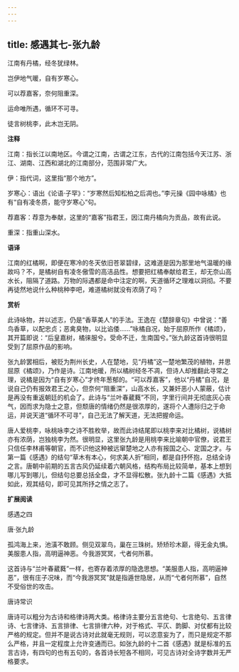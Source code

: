 ```yaml
---
---
---
```

title: 感遇其七-张九龄
---

江南有丹橘，经冬犹绿林。

岂伊地气暖，自有岁寒心。

可以荐嘉客，奈何阻重深。

运命唯所遇，循环不可寻。

徒言树桃李，此木岂无阴。

**注释**

江南：指长江以南地区。今谓之江南，古谓之江东，古代的江南包括今天江苏、浙江、湖南、江西和湖北的江南部分，范围非常广大。

伊：指代词，这里指“那个地方”。

岁寒心：语出《论语·子罕》：“岁寒然后知松柏之后凋也。”李元操《园中咏橘》也有“自有凌冬质，能守岁寒心”句。

荐嘉客：荐意为奉献，这里的“嘉客”指君王，因江南丹橘向为贡品，故有此说。

重深：指重山深水。

**语译**

江南的红橘啊，即便在寒冷的冬天依旧苍翠碧绿，这难道是因为那里地气温暖的缘故吗？不，是橘树自有凌冬傲雪的高洁品性。想要把红橘奉献给君王，却无奈山高水长，阻隔了道路。万物的际遇都是命中注定的啊，天道循环之理难以洞彻。不要再徒然地说什么种桃种李吧，难道橘树就没有浓荫了吗？

**赏析**

此诗咏物，并以述志，仍是“香草美人”的手法。王逸在《楚辞章句》中曾说：“善鸟香草，以配忠贞；恶禽臭物，以比谄倭……”咏橘自况，始于屈原所作《橘颂》，其开篇即说：“后皇嘉树，橘徕服兮。受命不迁，生南国兮。”张九龄这首诗很明显受到了屈原作品的影响。

张九龄罢相后，被贬为荆州长史，人在楚地，见“丹橘”这一楚地繁茂的植物，并思屈原《橘颂》，乃作是诗。江南地暖，所以橘树经冬不凋，但诗人却推翻此寻常之理，说橘是因为“自有岁寒心”才终年葱郁的。“可以荐嘉客”，他以“丹橘”自况，是说自己仍有报效君王之心，但奈何“阻重深”，山高水长，又兼奸恶小人蒙蔽，估计是再没有重返朝廷的机会了。此诗与“兰叶春葳蕤”不同，字里行间并无彻底灰心丧气，因而求为隐士之意，但颓唐的情绪仍然是很浓厚的，遂将个人遭际归之于命运，并说天道“循环不可寻”，自己无法了解天道，无法把握命运。

唐人爱桃李，咏桃咏李之诗不胜枚举，故而此诗结尾即以桃李来对比橘树，说橘树亦有浓荫，岂独桃李为然。很明显，这里张九龄是用桃李来比喻朝中官僚，说君王只信任李林甫等朝官，而不识他这种被远窜楚地之人亦有报国之心、定国之才。与第一篇《感遇》的结句“草木有本心，何求美人折”相同，都是自抒怀抱，总结全诗之言。唐朝中前期的五言古风仍延续着六朝风格，结构布局比较简单，基本上想到哪儿写到哪儿，但结句总要总括全盘，才不显得松散。张九龄十二篇《感遇》大抵如此，观其结句，即可见其所抒之情之志了。

**扩展阅读**

感遇之四

唐·张九龄

孤鸿海上来，池潢不敢顾。侧见双翠鸟，巢在三珠树。矫矫珍木巅，得无金丸惧。美服患人指，高明逼神恶。今我游冥冥，弋者何所慕。

这首诗与“兰叶春葳蕤”一样，也寄存着浓厚的隐逸思想。“美服患人指，高明逼神恶”，很有庄子况味，而“今我游冥冥”就是指遁世隐居，从而“弋者何所慕”，自然不受俗世的攻击。

唐诗常识

唐诗可以粗分为古诗和格律诗两大类。格律诗主要分五言绝句、七言绝句、五言律诗、七言律诗、五言排律、七言排律六种，对于格式、平仄、韵脚、对仗都有比较严格的规定。但并不是说古诗对此就毫无规则，可以恣意妄为了，而只是规定不那么严格，并且一定程度上允许变通而已。如张九龄的十二首《感遇》就是标准的五言古诗，有四句的也有五句的，各首诗长短各不相同，可见古诗对全诗字数并无严格要求。